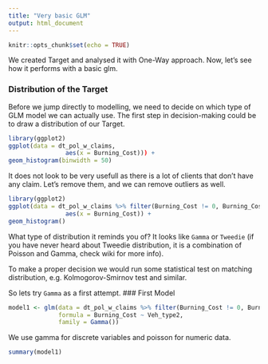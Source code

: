 ```yaml
---
title: "Very basic GLM"
output: html_document
---
```


```r
knitr::opts_chunk$set(echo = TRUE)
```

We created Target and analysed it with One-Way approach. Now, let's see how it performs with a basic glm.

### Distribution of the Target
Before we jump directly to modelling, we need to decide on which type of GLM model we can actually use.
The first step in decision-making could be to draw a distribution of our Target.

```r
library(ggplot2)
ggplot(data = dt_pol_w_claims,
                aes(x = Burning_Cost))) +
geom_histogram(binwidth = 50)
```
It does not look to be very usefull as there is a lot of clients that don't have any claim. Let's remove them, and we can remove outliers as well.

```r
library(ggplot2)
ggplot(data = dt_pol_w_claims %>% filter(Burning_Cost != 0, Burning_Cost < 100),
                aes(x = Burning_Cost)) +
geom_histogram()
```

What type of distribution it reminds you of? It looks like `Gamma` or `Tweedie` (if you have never heard about Tweedie distribution, it is a combination of Poisson and Gamma, check wiki for more info). 

To make a proper decision we would run some statistical test on matching distribution, e.g. Kolmogorov-Smirnov test and similar.


So lets try `Gamma` as a first attempt.
### First Model
```r
model1 <- glm(data = dt_pol_w_claims %>% filter(Burning_Cost != 0, Burning_Cost < 100),
              formula = Burning_Cost ~ Veh_type2,
              family = Gamma())
```

We use gamma for discrete variables and poisson for numeric data.

```r
summary(model1)
```

